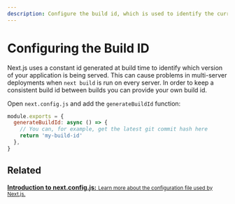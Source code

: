 ```yaml
---
description: Configure the build id, which is used to identify the current build in which your application is being served.
---
```


# Configuring the Build ID

Next.js uses a constant id generated at build time to identify which version of your application is being served. This can cause problems in multi-server deployments when `next build` is run on every server. In order to keep a consistent build id between builds you can provide your own build id.

Open `next.config.js` and add the `generateBuildId` function:

```js
module.exports = {
  generateBuildId: async () => {
    // You can, for example, get the latest git commit hash here
    return 'my-build-id'
  },
}
```

## Related

<div className="card">
  <a href="/docs/api-reference/next.config.js/introduction.md">
    <b>Introduction to next.config.js:</b>
    <small>Learn more about the configuration file used by Next.js.</small>
  </a>
</div>

